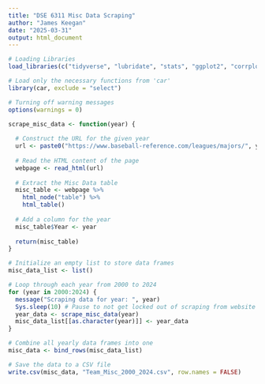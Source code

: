 ```yaml
---
title: "DSE 6311 Misc Data Scraping"
author: "James Keegan"
date: "2025-03-31"
output: html_document
---
```


```R
# Loading Libraries
load_libraries(c("tidyverse", "lubridate", "stats", "ggplot2", "corrplot", "stringr", "stringi", "purrr", "tidymodels", "modeldata", "themis", "vip", "baguette", "janitor", "rvest", "yardstick", "gsheet", "caret", "randomForest", "here", "tibble", "dplyr", "ISAR", "tidyr", "mgcv", "teamcolors", "baseballr", "Lahman", "remotes", "ggcorrplot", "broom", "readr", "glmnet", "xgboost", "Matrix", "Metrics", "codebookr"))

# Load only the necessary functions from 'car'
library(car, exclude = "select")

# Turning off warning messages
options(warnings = 0)

```

```R
scrape_misc_data <- function(year) {
  
  # Construct the URL for the given year
  url <- paste0("https://www.baseball-reference.com/leagues/majors/", year, "-misc.shtml")
  
  # Read the HTML content of the page
  webpage <- read_html(url)
  
  # Extract the Misc Data table
  misc_table <- webpage %>%
    html_node("table") %>%
    html_table()
  
  # Add a column for the year
  misc_table$Year <- year
  
  return(misc_table)
}

```

```R
# Initialize an empty list to store data frames
misc_data_list <- list()

# Loop through each year from 2000 to 2024
for (year in 2000:2024) {
  message("Scraping data for year: ", year)
  Sys.sleep(10) # Pause to not get locked out of scraping from website
  year_data <- scrape_misc_data(year)
  misc_data_list[[as.character(year)]] <- year_data
}

# Combine all yearly data frames into one
misc_data <- bind_rows(misc_data_list)

# Save the data to a CSV file
write.csv(misc_data, "Team_Misc_2000_2024.csv", row.names = FALSE)


```
